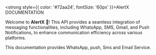 
<strong style={{ color: '#72aa24', fontSize: '60px' }}>AlertX DOCUMENTATION</strong>


<TextRotator />

<Cards />

Welcome to <strong>AlertX</strong> 🎉! This API provides a seamless integration of messaging functionalities, including WhatsApp, SMS, Gmail, and Push Notifications, to enhance communication efficiency across various platforms.

This documentation provides WhatsApp, push, Sms and Email Service. 
